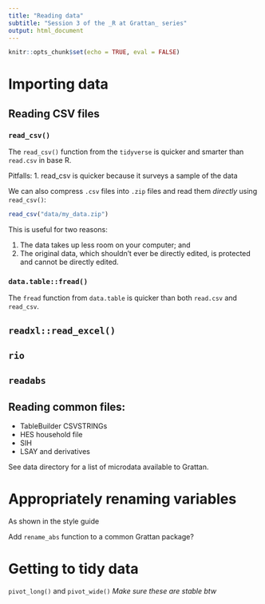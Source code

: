 ```yaml
---
title: "Reading data"
subtitle: "Session 3 of the _R at Grattan_ series"
output: html_document
---
```


```r
knitr::opts_chunk$set(echo = TRUE, eval = FALSE)
```



# Importing data

## Reading CSV files

### `read_csv()`

The `read_csv()` function from the `tidyverse` is quicker and smarter than `read.csv` in base R. 

Pitfalls:
1. read_csv is quicker because it surveys a sample of the data

We can also compress `.csv` files into `.zip` files and read them _directly_ using `read_csv()`:

```r
read_csv("data/my_data.zip")
```

This is useful for two reasons: 

1. The data takes up less room on your computer; and
2. The original data, which shouldn't ever be directly edited, is protected and cannot be directly edited.

### `data.table::fread()`

The `fread` function from `data.table` is quicker than both `read.csv` and `read_csv`. 



## `readxl::read_excel()`

## `rio` 

## `readabs`



## Reading common files:

- TableBuilder CSVSTRINGs
- HES household file
- SIH
- LSAY and derivatives

See data directory for a list of microdata available to Grattan.



# Appropriately renaming variables

As shown in the style guide

Add `rename_abs` function to a common Grattan package?


# Getting to tidy data

`pivot_long()` and `pivot_wide()`
_Make sure these are stable btw_


